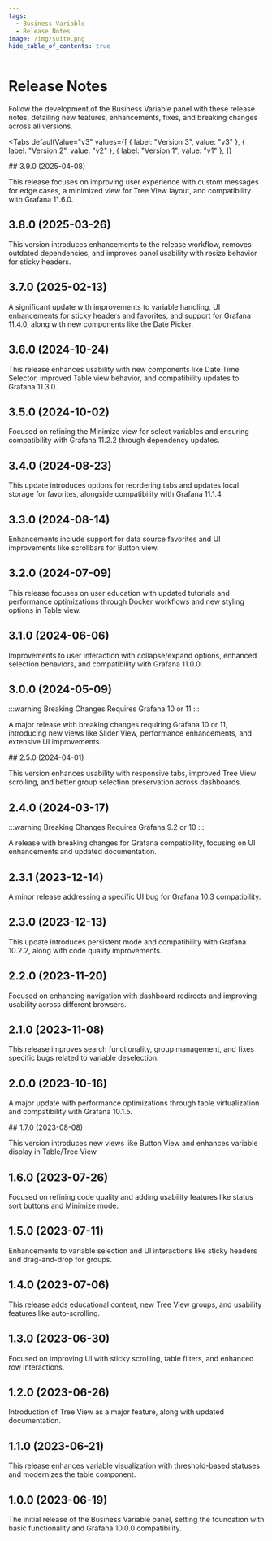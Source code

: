 ```yaml
---
tags:
  - Business Variable
  - Release Notes
image: /img/suite.png
hide_table_of_contents: true
---
```



# Release Notes

Follow the development of the Business Variable panel with these release notes, detailing new features, enhancements, fixes, and breaking changes across all versions.

<Tabs
  defaultValue="v3"
  values={[
    { label: "Version 3", value: "v3" },
    { label: "Version 2", value: "v2" },
    { label: "Version 1", value: "v1" },
  ]}
>
  <TabItem value="v3">
## 3.9.0 (2025-04-08)

This release focuses on improving user experience with custom messages for edge cases, a minimized view for Tree View layout, and compatibility with Grafana 11.6.0.

## 3.8.0 (2025-03-26)

This version introduces enhancements to the release workflow, removes outdated dependencies, and improves panel usability with resize behavior for sticky headers.

## 3.7.0 (2025-02-13)

A significant update with improvements to variable handling, UI enhancements for sticky headers and favorites, and support for Grafana 11.4.0, along with new components like the Date Picker.

## 3.6.0 (2024-10-24)

This release enhances usability with new components like Date Time Selector, improved Table view behavior, and compatibility updates to Grafana 11.3.0.

## 3.5.0 (2024-10-02)

Focused on refining the Minimize view for select variables and ensuring compatibility with Grafana 11.2.2 through dependency updates.

## 3.4.0 (2024-08-23)

This update introduces options for reordering tabs and updates local storage for favorites, alongside compatibility with Grafana 11.1.4.

<BlogPost id="variable-panel-3.4.0-20240823" />

## 3.3.0 (2024-08-14)

Enhancements include support for data source favorites and UI improvements like scrollbars for Button view.

## 3.2.0 (2024-07-09)

This release focuses on user education with updated tutorials and performance optimizations through Docker workflows and new styling options in Table view.

## 3.1.0 (2024-06-06)

Improvements to user interaction with collapse/expand options, enhanced selection behaviors, and compatibility with Grafana 11.0.0.

## 3.0.0 (2024-05-09)

:::warning Breaking Changes
Requires Grafana 10 or 11
:::

A major release with breaking changes requiring Grafana 10 or 11, introducing new views like Slider View, performance enhancements, and extensive UI improvements.

<BlogPost id="variable-panel-3.0.0-20240601" />

  </TabItem>
  <TabItem value="v2">
## 2.5.0 (2024-04-01)

This version enhances usability with responsive tabs, improved Tree View scrolling, and better group selection preservation across dashboards.

## 2.4.0 (2024-03-17)

:::warning Breaking Changes
Requires Grafana 9.2 or 10
:::

A release with breaking changes for Grafana compatibility, focusing on UI enhancements and updated documentation.

## 2.3.1 (2023-12-14)

A minor release addressing a specific UI bug for Grafana 10.3 compatibility.

<BlogPost id="variable-panel-2.3.1-20231214" />

## 2.3.0 (2023-12-13)

This update introduces persistent mode and compatibility with Grafana 10.2.2, along with code quality improvements.

## 2.2.0 (2023-11-20)

Focused on enhancing navigation with dashboard redirects and improving usability across different browsers.

<BlogPost id="variable-panel-2.2.0-20231130" />

## 2.1.0 (2023-11-08)

This release improves search functionality, group management, and fixes specific bugs related to variable deselection.

## 2.0.0 (2023-10-16)

A major update with performance optimizations through table virtualization and compatibility with Grafana 10.1.5.

<BlogPost id="variable-panel-2.0.0-20231019" />

  </TabItem>
  <TabItem value="v1">
## 1.7.0 (2023-08-08)

This version introduces new views like Button View and enhances variable display in Table/Tree View.

<BlogPost id="variable-panel-1.7.0-20230810" />

## 1.6.0 (2023-07-26)

Focused on refining code quality and adding usability features like status sort buttons and Minimize mode.

<BlogPost id="variable-panel-1.6.0-20230726" />

## 1.5.0 (2023-07-11)

Enhancements to variable selection and UI interactions like sticky headers and drag-and-drop for groups.

<BlogPost id="variable-panel-1.5.0-20230711" />

## 1.4.0 (2023-07-06)

This release adds educational content, new Tree View groups, and usability features like auto-scrolling.

<BlogPost id="variable-panel-1.4.0-20230708" />

## 1.3.0 (2023-06-30)

Focused on improving UI with sticky scrolling, table filters, and enhanced row interactions.

## 1.2.0 (2023-06-26)

Introduction of Tree View as a major feature, along with updated documentation.

## 1.1.0 (2023-06-21)

This release enhances variable visualization with threshold-based statuses and modernizes the table component.

## 1.0.0 (2023-06-19)

The initial release of the Business Variable panel, setting the foundation with basic functionality and Grafana 10.0.0 compatibility.

  </TabItem>
</Tabs>

